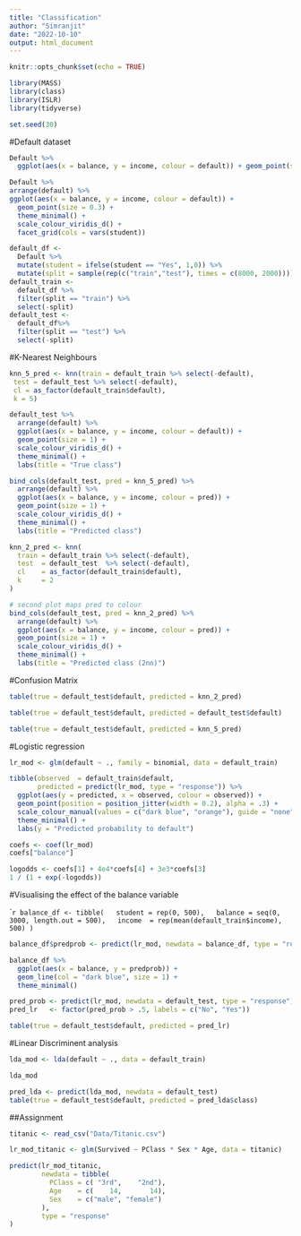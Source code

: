 ---
title: "Classification"
author: "Simranjit"
date: "2022-10-10"
output: html_document
---

```{r setup, include=FALSE}
knitr::opts_chunk$set(echo = TRUE)
```

```{r}
library(MASS)
library(class)
library(ISLR)
library(tidyverse)

```
```{r}
set.seed(30)
```
#Default dataset
```{r}
Default %>%
  ggplot(aes(x = balance, y = income, colour = default)) + geom_point(size = 0.2) + theme_minimal() + geom_smooth() + scale_alpha_binned() + scale_colour_viridis_d()

```
```{r}
Default %>%
arrange(default) %>%
ggplot(aes(x = balance, y = income, colour = default)) +
  geom_point(size = 0.3) +
  theme_minimal() +
  scale_colour_viridis_d() +
  facet_grid(cols = vars(student))
```
```{r}
default_df <- 
  Default %>%
  mutate(student = ifelse(student == "Yes", 1,0)) %>%
  mutate(split = sample(rep(c("train","test"), times = c(8000, 2000))))
default_train <- 
  default_df %>%
  filter(split == "train") %>%
  select(-split)
default_test <-
  default_df%>%
  filter(split == "test") %>%
  select(-split)


```
#K-Nearest Neighbours
```{r}
knn_5_pred <- knn(train = default_train %>% select(-default),
 test = default_test %>% select(-default),
 cl = as_factor(default_train$default),
 k = 5)
```
```{r}
default_test %>% 
  arrange(default) %>% 
  ggplot(aes(x = balance, y = income, colour = default)) +
  geom_point(size = 1) + 
  scale_colour_viridis_d() +
  theme_minimal() +
  labs(title = "True class")

```
```{r}
bind_cols(default_test, pred = knn_5_pred) %>% 
  arrange(default) %>% 
  ggplot(aes(x = balance, y = income, colour = pred)) +
  geom_point(size = 1) + 
  scale_colour_viridis_d() +
  theme_minimal() +
  labs(title = "Predicted class")


```
```{r}
knn_2_pred <- knn(
  train = default_train %>% select(-default),
  test  = default_test  %>% select(-default),
  cl    = as_factor(default_train$default),
  k     = 2
)

# second plot maps pred to colour
bind_cols(default_test, pred = knn_2_pred) %>% 
  arrange(default) %>% 
  ggplot(aes(x = balance, y = income, colour = pred)) +
  geom_point(size = 1) + 
  scale_colour_viridis_d() +
  theme_minimal() +
  labs(title = "Predicted class (2nn)")
```
#Confusion Matrix
```{r}
table(true = default_test$default, predicted = knn_2_pred)
```
```{r}
table(true = default_test$default, predicted = default_test$default)
```
```{r}
table(true = default_test$default, predicted = knn_5_pred)
```
#Logistic regression
```{r}
lr_mod <- glm(default ~ ., family = binomial, data = default_train)
```

```{r}
tibble(observed  = default_train$default, 
       predicted = predict(lr_mod, type = "response")) %>% 
  ggplot(aes(y = predicted, x = observed, colour = observed)) +
  geom_point(position = position_jitter(width = 0.2), alpha = .3) +
  scale_colour_manual(values = c("dark blue", "orange"), guide = "none") +
  theme_minimal() +
  labs(y = "Predicted probability to default")

```
```{r}
coefs <- coef(lr_mod)
coefs["balance"]
```
```{r}
logodds <- coefs[1] + 4e4*coefs[4] + 3e3*coefs[3]
1 / (1 + exp(-logodds))
```
#Visualising the effect of the balance variable

````{r}
balance_df <- tibble(
  student = rep(0, 500),
  balance = seq(0, 3000, length.out = 500),
  income  = rep(mean(default_train$income), 500)
)
```

```{r}
balance_df$predprob <- predict(lr_mod, newdata = balance_df, type = "response")

balance_df %>% 
  ggplot(aes(x = balance, y = predprob)) +
  geom_line(col = "dark blue", size = 1) +
  theme_minimal()
```
```{r}

pred_prob <- predict(lr_mod, newdata = default_test, type = "response")
pred_lr   <- factor(pred_prob > .5, labels = c("No", "Yes"))

table(true = default_test$default, predicted = pred_lr)
```
#Linear Discriminent analysis
```{r}
lda_mod <- lda(default ~ ., data = default_train)
```
```{r}
lda_mod
```
```{r}
pred_lda <- predict(lda_mod, newdata = default_test)
table(true = default_test$default, predicted = pred_lda$class)
```
##Assignment
```{r}
titanic <- read_csv("Data/Titanic.csv")
```
```{r}
lr_mod_titanic <- glm(Survived ~ PClass * Sex * Age, data = titanic)

predict(lr_mod_titanic, 
        newdata = tibble(
          PClass = c( "3rd",    "2nd"),
          Age    = c(    14,       14), 
          Sex    = c("male", "female")
        ), 
        type = "response"
)
```
